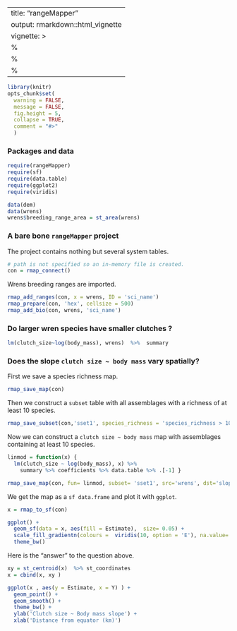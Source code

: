 

---
title: "rangeMapper"
output: rmarkdown::html_vignette
vignette: >
  %\VignetteIndexEntry{rangeMapper}
  %\VignetteEngine{knitr::rmarkdown}
  %\VignetteEncoding{UTF-8}
---

```r
library(knitr)
opts_chunk$set(
  warning = FALSE, 
  message = FALSE, 
  fig.height = 5,   
  collapse = TRUE,
  comment = "#>"
  )
```

### Packages and data
```r
require(rangeMapper)
require(sf)
require(data.table)
require(ggplot2)
require(viridis)

data(dem)
data(wrens)
wrens$breeding_range_area = st_area(wrens)

```

### A bare bone  `rangeMapper` project

The project contains nothing but several system tables.

```r
# path is not specified so an in-memory file is created.
con = rmap_connect()

```

Wrens breeding ranges are imported. 

```r
rmap_add_ranges(con, x = wrens, ID = 'sci_name')
rmap_prepare(con, 'hex', cellsize = 500)
rmap_add_bio(con, wrens, 'sci_name')
```

### Do larger wren species have smaller clutches ?

```r
lm(clutch_size~log(body_mass), wrens)  %>%  summary
```

### Does the slope `clutch size ~ body mass` vary spatially? 

First we save a species richness map.

```r
rmap_save_map(con)
```

Then we construct a `subset` table with all assemblages with a richness of at least 10 species.

```r
rmap_save_subset(con,'sset1', species_richness = 'species_richness > 10')
```

Now we can construct a `clutch size ~ body mass` map with assemblages containing at least 10 species.

```r
linmod = function(x) {
  lm(clutch_size ~ log(body_mass), x) %>% 
    summary %>% coefficients %>% data.table %>% .[-1] }

rmap_save_map(con, fun= linmod, subset= 'sset1', src='wrens', dst='slope_clutch_size')
```

We get the map as a `sf data.frame`  and plot it with `ggplot`.

```r
x = rmap_to_sf(con)

ggplot() + 
  geom_sf(data = x, aes(fill = Estimate),  size= 0.05) + 
  scale_fill_gradientn(colours =  viridis(10, option = 'E'), na.value= 'grey80') + 
  theme_bw()
```

Here is the "answer" to the question above. 

```r
xy = st_centroid(x)  %>% st_coordinates
x = cbind(x, xy )

ggplot(x , aes(y = Estimate, x = Y) ) + 
  geom_point() + 
  geom_smooth() +
  theme_bw() + 
  ylab('Clutch size ~ Body mass slope') + 
  xlab('Distance from equator (km)')

```


